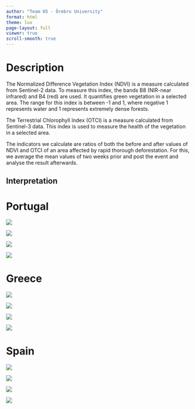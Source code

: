 ```yaml
---
author: "Team 05 - Örebro University"
format: html
theme: lux
page-layout: full
viewer: true
scroll-smooth: true
---
```


# Description

The Normalized Difference Vegetation Index (NDVI) is a measure calculated from Sentinel-2 data. To measure this index, the bands B8 (NIR-near infrared) and B4 (red) are used. It quantifies green vegetation in a selected area. The range for this index is between -1 and 1, where negative 1 represents water and 1 represents extremely dense forests.

The Terrestrial Chlorophyll Index (OTCI) is a measure calculated from Sentinel-3 data. This index is used to measure the health of the vegetation in a selected area.

The indicators we calculate are ratios of both the before and after values of NDVI and OTCI of an area affected by rapid thorough deforestation. For this, we average the mean values of two weeks prior and post the event and analyse the result afterwards.

## Interpretation

# Portugal

::: {layout-ncol="2"}
![](photo/b4/2024-09-03-00_00_2024-09-03-23_59_Sentinel-2_L2A_NDVI.jpg)

![](photo/b4/2024-09-12-00_00_2024-09-12-23_59_Sentinel-3_OLCI_L2_Land_Custom_script.jpg)

![](photo/After/2024-09-30-00_00_2024-09-30-23_59_Sentinel-2_L2A_NDVI.jpg)

![](photo/After/2024-09-29-00_00_2024-09-29-23_59_Sentinel-3_OLCI_L2_Land_OTCI.jpg)
:::

# Greece

::: {layout-ncol="2"}
![](photo/Greece/NDVI_before_Greece.jpg)

![](photo/Greece/OTCI_before_Greece.jpg)

![](photo/Greece/NDVI_after_Greece.jpg)

![](photo/Greece/OTCI_after_Greece.jpg)
:::

# Spain

::: {layout-ncol="2"}
![](photo/Spain/NDVI_before_Spain.jpg)

![](photo/Spain/OTCI_before_Spain.jpg)

![](photo/Spain/NDVI_after_Spain.jpg)

![](photo/Spain/OTCI_after_Spain.jpg)
:::
